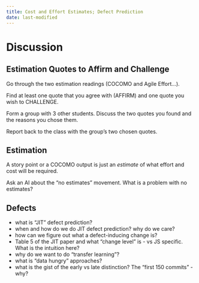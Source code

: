 ```yaml
---
title: Cost and Effort Estimates; Defect Prediction
date: last-modified
---
```


# Discussion

## Estimation Quotes to Affirm and Challenge {.exercise}

Go through the two estimation readings (COCOMO and Agile Effort...).

Find at least one quote that you agree with (AFFIRM) and one quote you wish to CHALLENGE.

Form a group with 3 other students. Discuss the two quotes you found and the reasons you chose them. 

Report back to the class with the group's two chosen quotes. 

## Estimation

A story point or a COCOMO output is just an *estimate* of what effort and cost will be required. 

Ask an AI about the "no estimates" movement. What is a problem with no estimates? 
<!-- 
## Estimation {.incremental}

- what is a story point? How do we assign them? 
- compare story points with the self-reported time on the METR study
- what is within vs cross- project analysis? How does that relate to our discussion of Bayesian analysis? 
- how is TF-IDF relevant to the story point estimation method?
- What would a critique of SP approaches be?  -->

## Defects 

::: {.incremental}
* what is "JIT" defect prediction?
* when and how do we do JIT defect prediction? why do we care?
* how can we figure out what a defect-inducing change is?
* Table 5 of the JIT paper and what "change level" is - vs JS specific. What is the intuition here?
* why do we want to do "transfer learning"? 
* what is "data hungry" approaches?
* what is the gist of the early vs late distinction? The "first 150 commits" - why?
:::